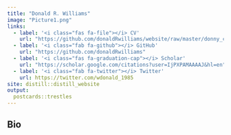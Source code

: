 ```yaml
---
title: "Donald R. Williams"
image: "Picture1.png"
links:
  - label: '<i class="fas fa-file"></i> CV'
    url: "https://github.com/donaldRwilliams/website/raw/master/donny_cv.pdf"
  - label: '<i class="fab fa-github"></i> GitHub'
    url: "https://github.com/donaldRwilliams"
  - label: '<i class="fas fa-graduation-cap"></i> Scholar'
    url: "https://scholar.google.com/citations?user=IjPXPAMAAAAJ&hl=en"
  - label: '<i class="fab fa-twitter"></i> Twitter'
    url: https://twitter.com/wdonald_1985
site: distill::distill_website
output:
  postcards::trestles
---
```

 
## Bio
 <!-- - label: '<i class="far fa-envelope-open"></i> Email' -->
 <!--    url: "drwwilliams@ucdavis.edu" -->
<!-- Frank Hermosillo studies neural networks and their applications at Google  -->
<!-- Brain. His research focuses on differentiable network pruning approximation and  -->
<!-- decentralized gradient inversion mechanics. He frequently collaborates with  -->
<!-- researchers who study machine learning, computer vision, and cognitive science. -->
<!-- His work has been featured in WIRED, The Atlantic, Newsweek, and The New York  -->
<!-- Times Magazine. -->

<!-- ## Education -->

<!-- **Massachusetts Institute of Technology** | Cambridge, MA -->

<!-- Ph.D. in Computer Science | September 2009 - May 2014 -->

<!-- **The University of California, Berkeley** | Berkeley, CA -->

<!-- B.S. in Computer Science | September 2005 - May 2009 -->

<!-- ## Experience -->

<!-- **Google Brain** | Principal Investigator | January 2018 - Present -->

<!-- **Netflix** | Research Scientist | June 2014 - December 2017 -->
